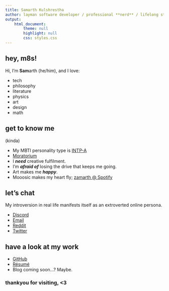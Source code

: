 ```yaml
---
title: Samarth Kulshrestha
author: layman software developer / professional **nerd** / lifelong student
output:
    html_document:
        theme: null
        highlight: null
        css: styles.css
---
```


## hey, m8s!

Hi, I'm **Sam**arth (he/him), and I love:

- tech
- philosophy
- literature
- physics
- art
- design
- math

[//]: # "My friends think that I'm an **obsessive perfectionist ignorant brainy** **impulsive awesome brutally-honest versatile anti-social sexy crude** **clear-sighted bi-awakener (xD) nerdy** human."

## get to know me

(kinda)

- My MBTI personality type is [INTP-A](https://www.16personalities.com/intp-personality)
- [Moratorium](https://en.wikipedia.org/wiki/James_Marcia#Moratorium)
- I ***need*** creative fulfilment.
- I'm ***afraid of*** losing the drive that keeps me going.
- Art makes me ***happy***.
- Mooosic makes my heart fly; [zamarth @ Spotify](https://open.spotify.com/user/bjilri80ywhparj4zbzndthc9)

## let's chat

My introversion in real life manifests itself as an extroverted online persona.

- [Discord](https://discord.com/users/702168378806370375/)
- [Email](mailto:samarthkulshrestha@protonmail.com)
- [Reddit](https://www.reddit.com/user/samarthkulshrestha)
- [Twitter](https://twitter.com/zzamarth)

## have a look at my work

- [GitHub](https://github.com/samarthkulshrestha/)
- [Résumé](https://github.com/samarthkulshrestha/samarthkulshrestha.github.io/resume.pdf)
- Blog coming soon...? Maybe.

### thankyou for visiting, <3
